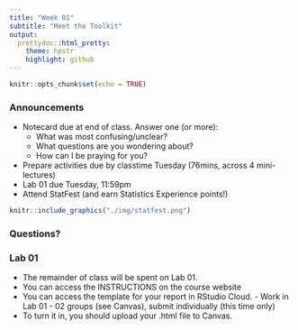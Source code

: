 ```yaml
---
title: "Week 01"
subtitle: "Meet the Toolkit"
output: 
  prettydoc::html_pretty:
    theme: hpstr
    highlight: github
---
```


```r
knitr::opts_chunk$set(echo = TRUE)
```

### Announcements

- Notecard due at end of class. Answer one (or more):
    + What was most confusing/unclear?
    + What questions are you wondering about?
    + How can I be praying for you? 
- Prepare activities due by classtime Tuesday (76mins, across 4 mini-lectures)
- Lab 01 due Tuesday, 11:59pm
- Attend StatFest (and earn Statistics Experience points!)

```r
knitr::include_graphics("./img/statfest.png")
```


### Questions?


### Lab 01

- The remainder of class will be spent on Lab 01. 
- You can access the INSTRUCTIONS on the course website
- You can access the template for your report in RStudio Cloud. - Work in Lab 01 - 02 groups (see Canvas), submit individually (this time only)
- To turn it in, you should upload your .html file to Canvas.